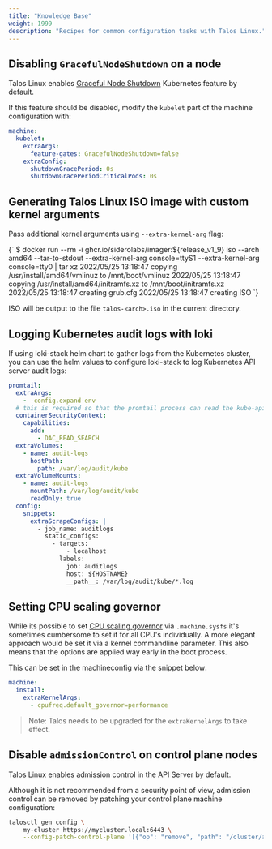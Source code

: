 ```yaml
---
title: "Knowledge Base"
weight: 1999
description: "Recipes for common configuration tasks with Talos Linux."
---
```



## Disabling `GracefulNodeShutdown` on a node

Talos Linux enables [Graceful Node Shutdown](https://kubernetes.io/docs/concepts/architecture/nodes/#graceful-node-shutdown) Kubernetes feature by default.

If this feature should be disabled, modify the `kubelet` part of the machine configuration with:

```yaml
machine:
  kubelet:
    extraArgs:
      feature-gates: GracefulNodeShutdown=false
    extraConfig:
      shutdownGracePeriod: 0s
      shutdownGracePeriodCriticalPods: 0s
```

## Generating Talos Linux ISO image with custom kernel arguments

Pass additional kernel arguments using `--extra-kernel-arg` flag:

<CodeBlock lang="sh">
{`
$ docker run --rm -i ghcr.io/siderolabs/imager:${release_v1_9} iso --arch amd64 --tar-to-stdout --extra-kernel-arg console=ttyS1 --extra-kernel-arg console=tty0 | tar xz
2022/05/25 13:18:47 copying /usr/install/amd64/vmlinuz to /mnt/boot/vmlinuz
2022/05/25 13:18:47 copying /usr/install/amd64/initramfs.xz to /mnt/boot/initramfs.xz
2022/05/25 13:18:47 creating grub.cfg
2022/05/25 13:18:47 creating ISO
`}
</CodeBlock>

ISO will be output to the file `talos-<arch>.iso` in the current directory.

## Logging Kubernetes audit logs with loki

If using loki-stack helm chart to gather logs from the Kubernetes cluster, you can use the helm values to configure loki-stack to log Kubernetes API server audit logs:

```yaml
promtail:
  extraArgs:
    - -config.expand-env
  # this is required so that the promtail process can read the kube-apiserver audit logs written as `nobody` user
  containerSecurityContext:
    capabilities:
      add:
        - DAC_READ_SEARCH
  extraVolumes:
    - name: audit-logs
      hostPath:
        path: /var/log/audit/kube
  extraVolumeMounts:
    - name: audit-logs
      mountPath: /var/log/audit/kube
      readOnly: true
  config:
    snippets:
      extraScrapeConfigs: |
        - job_name: auditlogs
          static_configs:
            - targets:
                - localhost
              labels:
                job: auditlogs
                host: ${HOSTNAME}
                __path__: /var/log/audit/kube/*.log
```

## Setting CPU scaling governor

While its possible to set [CPU scaling governor](https://kernelnewbies.org/Linux_5.9#CPU_Frequency_scaling) via `.machine.sysfs` it's sometimes cumbersome to set it for all CPU's individually.
A more elegant approach would be set it via a kernel commandline parameter.
This also means that the options are applied way early in the boot process.

This can be set in the machineconfig via the snippet below:

```yaml
machine:
  install:
    extraKernelArgs:
      - cpufreq.default_governor=performance
```

> Note: Talos needs to be upgraded for the `extraKernelArgs` to take effect.

## Disable `admissionControl` on control plane nodes

Talos Linux enables admission control in the API Server by default.

Although it is not recommended from a security point of view, admission control can be removed by patching your control plane machine configuration:

```bash
talosctl gen config \
    my-cluster https://mycluster.local:6443 \
    --config-patch-control-plane '[{"op": "remove", "path": "/cluster/apiServer/admissionControl"}]'
```
